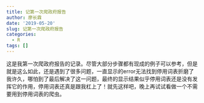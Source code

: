 ```yaml
---
title: 记第一次爬政府报告
author: 廖长霖
date: '2019-05-20'
slug: 记第一次爬政府报告
categories:
  - R
tags: []
---
```

这是我第一次爬政府报告的记录。尽管大部分步骤都有现成的例子可以参考，但是就是这么如此，还是遇到了很多问题，一直显示的error无法找到停用词表折磨了我许久，哪怕到了最后解决了这一问题，最终的显示结果似乎停用词表还是没有发挥它的作用，停用词表还真是跟我杠上了！就先这样吧，晚上再试试看做一个不需要用到停用词表的爬虫。
